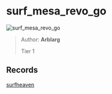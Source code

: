 
# surf_mesa_revo_go

![surf_mesa_revo_go](https://raw.githubusercontent.com/Sayt123/SurfMapPics/Maps-and-bonuses/csgo/surf_mesa_revo_go.jpg)

> Author: **Arblarg**
>
> Tier 1

## Records

[surfheaven](https://surfheaven.eu/map/surf_mesa_revo_go)
